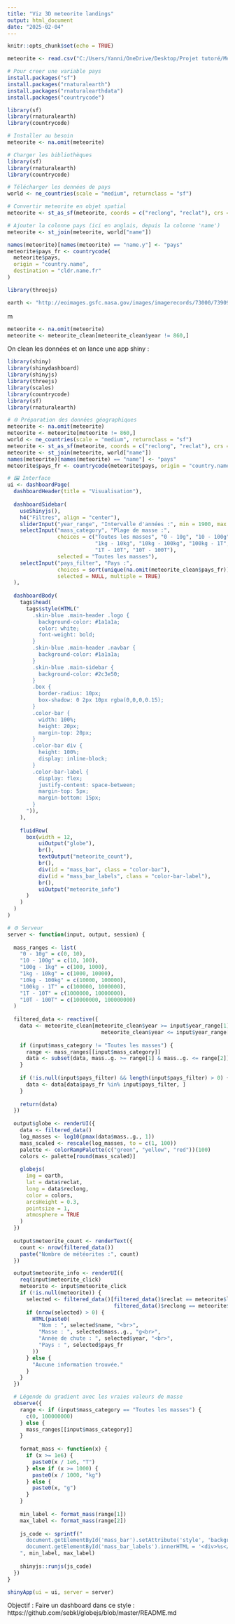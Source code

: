 ---
title: "Viz 3D meteorite landings"
output: html_document
date: "2025-02-04"
---

```{r setup, include=FALSE}
knitr::opts_chunk$set(echo = TRUE)
```

```{r}
meteorite <- read.csv("C:/Users/Yanni/OneDrive/Desktop/Projet tutoré/Meteorite_Landings.csv")
```

```{r}
# Pour creer une variable pays
install.packages("sf")
install.packages("rnaturalearth")
install.packages("rnaturalearthdata")
install.packages("countrycode")

library(sf)
library(rnaturalearth)
library(countrycode)

```
```{r}
# Installer au besoin
meteorite <- na.omit(meteorite)

# Charger les bibliothèques
library(sf)
library(rnaturalearth)
library(countrycode)

# Télécharger les données de pays
world <- ne_countries(scale = "medium", returnclass = "sf")

# Convertir meteorite en objet spatial
meteorite <- st_as_sf(meteorite, coords = c("reclong", "reclat"), crs = 4326, remove = FALSE)

# Ajouter la colonne pays (ici en anglais, depuis la colonne 'name')
meteorite <- st_join(meteorite, world["name"])

names(meteorite)[names(meteorite) == "name.y"] <- "pays"
meteorite$pays_fr <- countrycode(
  meteorite$pays,
  origin = "country.name",
  destination = "cldr.name.fr"
)

```


```{r}
library(threejs)
```
```{r}
earth <- "http://eoimages.gsfc.nasa.gov/images/imagerecords/73000/73909/world.topo.bathy.200412.3x5400x2700.jpg"
```

m
```{r}
meteorite <- na.omit(meteorite)
meteorite <- meteorite_clean[meteorite_clean$year != 860,]
```

On clean les données et on lance une app shiny :
```{r}
library(shiny)
library(shinydashboard)
library(shinyjs)
library(threejs)
library(scales)
library(countrycode)
library(sf)
library(rnaturalearth)

# 🌐 Préparation des données géographiques
meteorite <- na.omit(meteorite)
meteorite <- meteorite[meteorite != 860,]
world <- ne_countries(scale = "medium", returnclass = "sf")
meteorite <- st_as_sf(meteorite, coords = c("reclong", "reclat"), crs = 4326, remove = FALSE)
meteorite <- st_join(meteorite, world["name"])
names(meteorite)[names(meteorite) == "name"] <- "pays"
meteorite$pays_fr <- countrycode(meteorite$pays, origin = "country.name", destination = "cldr.name.fr")

# 🖼️ Interface
ui <- dashboardPage(
  dashboardHeader(title = "Visualisation"),
  
  dashboardSidebar(
    useShinyjs(),
    h4("Filtres", align = "center"),
    sliderInput("year_range", "Intervalle d'années :", min = 1900, max = 2013, value = c(1900, 2013), step = 10),
    selectInput("mass_category", "Plage de masse :", 
                choices = c("Toutes les masses", "0 - 10g", "10 - 100g", "100g - 1kg", 
                            "1kg - 10kg", "10kg - 100kg", "100kg - 1T", 
                            "1T - 10T", "10T - 100T"),
                selected = "Toutes les masses"),
    selectInput("pays_filter", "Pays :", 
                choices = sort(unique(na.omit(meteorite_clean$pays_fr))),
                selected = NULL, multiple = TRUE)
  ),
  
  dashboardBody(
    tags$head(
      tags$style(HTML("
        .skin-blue .main-header .logo {
          background-color: #1a1a1a;
          color: white;
          font-weight: bold;
        }
        .skin-blue .main-header .navbar {
          background-color: #1a1a1a;
        }
        .skin-blue .main-sidebar {
          background-color: #2c3e50;
        }
        .box {
          border-radius: 10px;
          box-shadow: 0 2px 10px rgba(0,0,0,0.15);
        }
        .color-bar {
          width: 100%;
          height: 20px;
          margin-top: 20px;
        }
        .color-bar div {
          height: 100%;
          display: inline-block;
        }
        .color-bar-label {
          display: flex;
          justify-content: space-between;
          margin-top: 5px;
          margin-bottom: 15px;
        }
      ")),
    ),
    
    fluidRow(
      box(width = 12,
          uiOutput("globe"),
          br(),
          textOutput("meteorite_count"),
          br(),
          div(id = "mass_bar", class = "color-bar"),
          div(id = "mass_bar_labels", class = "color-bar-label"),
          br(),
          uiOutput("meteorite_info")
      )
    )
  )
)

# ⚙️ Serveur
server <- function(input, output, session) {
  
  mass_ranges <- list(
    "0 - 10g" = c(0, 10),
    "10 - 100g" = c(10, 100),
    "100g - 1kg" = c(100, 1000),
    "1kg - 10kg" = c(1000, 10000),
    "10kg - 100kg" = c(10000, 100000),
    "100kg - 1T" = c(100000, 1000000),
    "1T - 10T" = c(1000000, 10000000),
    "10T - 100T" = c(10000000, 100000000)
  )
  
  filtered_data <- reactive({
    data <- meteorite_clean[meteorite_clean$year >= input$year_range[1] & 
                              meteorite_clean$year <= input$year_range[2], ]
    
    if (input$mass_category != "Toutes les masses") {
      range <- mass_ranges[[input$mass_category]]
      data <- subset(data, mass..g. >= range[1] & mass..g. <= range[2])
    }
    
    if (!is.null(input$pays_filter) && length(input$pays_filter) > 0) {
      data <- data[data$pays_fr %in% input$pays_filter, ]
    }
    
    return(data)
  })
  
  output$globe <- renderUI({
    data <- filtered_data()
    log_masses <- log10(pmax(data$mass..g., 1))
    mass_scaled <- rescale(log_masses, to = c(1, 100))
    palette <- colorRampPalette(c("green", "yellow", "red"))(100)
    colors <- palette[round(mass_scaled)]
    
    globejs(
      img = earth,
      lat = data$reclat, 
      long = data$reclong, 
      color = colors, 
      arcsHeight = 0.3, 
      pointsize = 1, 
      atmosphere = TRUE
    )
  })
  
  output$meteorite_count <- renderText({
    count <- nrow(filtered_data())
    paste("Nombre de météorites :", count)  
  })

  output$meteorite_info <- renderUI({
    req(input$meteorite_click)
    meteorite <- input$meteorite_click
    if (!is.null(meteorite)) {
      selected <- filtered_data()[filtered_data()$reclat == meteorite$lat & 
                                  filtered_data()$reclong == meteorite$lng, ]
      if (nrow(selected) > 0) {
        HTML(paste0(
          "Nom : ", selected$name, "<br>",
          "Masse : ", selected$mass..g., "g<br>",
          "Année de chute : ", selected$year, "<br>",
          "Pays : ", selected$pays_fr
        ))
      } else {
        "Aucune information trouvée."
      }
    }
  })

  # Légende du gradient avec les vraies valeurs de masse
  observe({
    range <- if (input$mass_category == "Toutes les masses") {
      c(0, 100000000)
    } else {
      mass_ranges[[input$mass_category]]
    }
    
    format_mass <- function(x) {
      if (x >= 1e6) {
        paste0(x / 1e6, "T")
      } else if (x >= 1000) {
        paste0(x / 1000, "kg")
      } else {
        paste0(x, "g")
      }
    }
    
    min_label <- format_mass(range[1])
    max_label <- format_mass(range[2])
    
    js_code <- sprintf("
      document.getElementById('mass_bar').setAttribute('style', 'background: linear-gradient(to right, green, yellow, red);');
      document.getElementById('mass_bar_labels').innerHTML = '<div>%s</div><div style=\"text-align: right;\">%s</div>';
    ", min_label, max_label)
    
    shinyjs::runjs(js_code)
  })
}

shinyApp(ui = ui, server = server)

```
Objectif : Faire un dashboard dans ce style :
https://github.com/sebkl/globejs/blob/master/README.md

